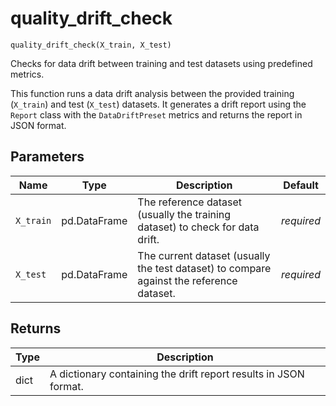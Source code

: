 # quality_drift_check { #nodes.quality_drift_check }

`quality_drift_check(X_train, X_test)`

Checks for data drift between training and test datasets using predefined metrics.

This function runs a data drift analysis between the provided training (`X_train`) 
and test (`X_test`) datasets. It generates a drift report using the `Report` class 
with the `DataDriftPreset` metrics and returns the report in JSON format.

## Parameters

| Name      | Type         | Description                                                                              | Default    |
|-----------|--------------|------------------------------------------------------------------------------------------|------------|
| `X_train` | pd.DataFrame | The reference dataset (usually the training dataset) to check for data drift.            | _required_ |
| `X_test`  | pd.DataFrame | The current dataset (usually the test dataset) to compare against the reference dataset. | _required_ |

## Returns

| Type   | Description                                                      |
|--------|------------------------------------------------------------------|
| dict   | A dictionary containing the drift report results in JSON format. |